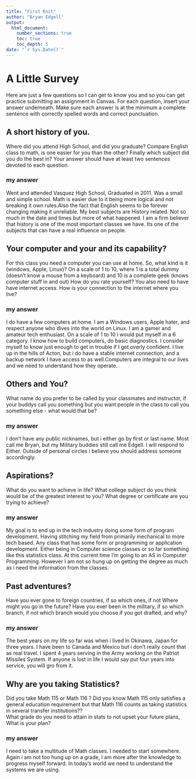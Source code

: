 ```yaml
---
title: "First Knit"
author: "Bryan Edgell"
output: 
  html_document:
    number_sections: true
    toc: true
    toc_depth: 5
date: "`r Sys.Date()`"   
---
```


# A Little Survey

Here are just a few questions so I can get to know you and so you can get practice submitting an assignment in Canvas.  For each question, insert your answer underneath. Make sure each answer is at the minimum a complete sentence with correctly spelled words and correct punctuation. 

## A short history of you.  
Where did you attend High School, and did you graduate? Compare English class to math, is one easier for you than the other? Finally which subject did you do the best in? Your answer should have at least two sentences devoted to each question.  
  
### my answer     
   Went and attended Vasquez High School, Graduated in 2011. Was a small and simple school.  Math is easier due to it being more logical and not breaking it own rules.Also the fact that English seems to be forever changing making it unreliable. My best subjects are History related. Not so much in the date and times but more of what happened. I am a firm believer that history is one of the most important classes we have. Its one of the subjects that can have a real influence on people.   

## Your computer and your and its capability?  
 For this class  you need a computer you can use at home.  So, what kind is it (windows, Apple, Linux)?  On a scale of 1 to 10, where 1 is a total dummy (doesn't know a mouse from a keyboard) and 10 is a complete geek (knows computer stuff in and out) How do you rate yourself?  You also need to have have internet access. How is your connection to the internet where you live?

### my answer   
  I do have a few computers at home. I am a Windows users, Apple hater, and respect anyone who dives into the world on Linux. I am a gamer and amateur tech enthusiast. On a scale of 1 to 10 i would put myself in a 6 category. I know how to build computers, do basic diagnostics. I consider myself to know just enough to get in trouble if I get overly confident. I live up in the hills of Acton, but i do have a stable internet connection, and a backup network I have access to as well.Computers are integral to our lives and we need to understand how they operate.      
  
   

## Others and You?   
What name do you prefer to be called by your classmates and instructor, if your buddys call you something but you want people in the class to call you something else - what would that be? 

### my answer     
  I don't have any public nicknames, but i either go by first or last name. Most call me Bryan, but my Military buddies still call me Edgell. I will respond to Either. Outside of personal circles i believe you should address someone accordingly. 


## Aspirations?   
What do you want to achieve in life?  What college subject do you think would be of the greatest interest to you? What degree or certificate are you trying to achieve?

### my answer     
My goal is to end up in the tech industry doing some form of program development. Having stitching my field from primarily mechanical to more tech based. Any class that has some form or programming or application development. Either being in Computer science classes or so far something like this statistics class. At this current time I'm going to an AS in Computer Programming. However I am not so hung up on getting the degree as much as i need the information from the classes.    
    
## Past adventures?  
Have you ever gone to foreign countries, if so which ones, if not Where might you go in the future?  Have you ever been in the military, if so which branch, if not which branch would you choose if you got drafted, and why?

### my answer     
  
The best years on my life so far was when i lived in Okinawa, Japan for three years. I have been to Canada and Mexico but i don't really count that as real travel. I spent 4 years serving in the Army working on the Patriot Missiles System. If anyone is lost in life I would say put four years into service, you will gro from it.    
 
## Why are you taking Statistics?  
Did you take Math 115 or Math 116 ?  Did you know Math 115 only satisfies a general education requirement but that Math 116 counts as taking statistics in several transfer institutions??  
What grade do you need to attain in stats to not upset your future plans, What is your plan?  
 

### my answer     
 I need to take a multitude of Math classes. I needed to start somewhere. Again i am not too hung up on a grade, I am more after the knowledge to progress myself forward. In today's world we need to understand the systems we are using.    
  
   
 






  




